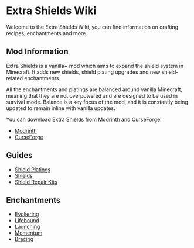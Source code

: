 # Extra Shields Wiki

Welcome to the Extra Shields Wiki, you can find information on crafting recipes, enchantments and more.

## Mod Information

Extra Shields is a vanilla+ mod which aims to expand the shield system in Minecraft. It adds new shields, shield plating upgrades and new shield-related enchantments.

All the enchantments and platings are balanced around vanilla Minecraft, meaning that they are not overpowered and are designed to be used in survival mode. Balance is a key focus of the mod, and it is constantly being updated to remain inline with vanilla updates.

You can download Extra Shields from Modrinth and CurseForge:

- [Modrinth](https://modrinth.com/mod/extra-shields)
- [CurseForge](https://www.curseforge.com/minecraft/mc-mods/extra-shields)

## Guides

- [Shield Platings](./guides/shield_platings)
- [Shields](./guides/shields.mdx)
- [Shield Repair Kits](./guides/shield_repair_kits)

## Enchantments

- [Evokering](./enchantments/evokering)
- [Lifebound](./enchantments/lifebound)
- [Launching](./enchantments/launching)
- [Momentum](./enchantments/momentum)
- [Bracing](./enchantments/bracing)